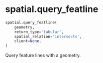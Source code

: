 # spatial.query_featline { #soildb.spatial.query_featline }

```python
spatial.query_featline(
    geometry,
    return_type='tabular',
    spatial_relation='intersects',
    client=None,
)
```

Query feature lines with a geometry.
